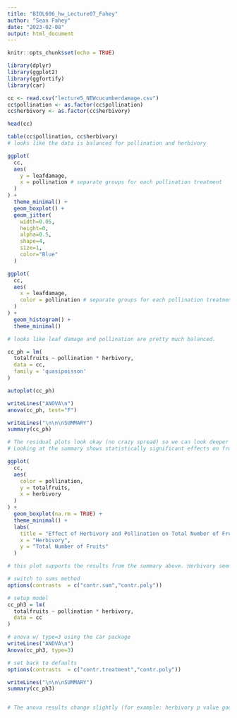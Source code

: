 ```yaml
---
title: "BIOL606_hw_Lecture07_Fahey"
author: "Sean Fahey"
date: "2023-02-08"
output: html_document
---
```


```r
knitr::opts_chunk$set(echo = TRUE)

library(dplyr)
library(ggplot2)
library(ggfortify)
library(car)

```


```r
cc <- read.csv("lecture5_NEWcucumberdamage.csv")
cc$pollination <- as.factor(cc$pollination)
cc$herbivory <- as.factor(cc$herbivory)

head(cc)
```

```r
table(cc$pollination, cc$herbivory)
# looks like the data is balanced for pollination and herbivory

ggplot(
  cc,
  aes(
    y = leafdamage,
    x = pollination # separate groups for each pollination treatment
  )
) +
  theme_minimal() + 
  geom_boxplot() +
  geom_jitter(
    width=0.05,
    height=0,
    alpha=0.5,
    shape=4,
    size=1,
    color="Blue"
  )

ggplot(
  cc,
  aes(
    x = leafdamage,
    color = pollination # separate groups for each pollination treatment
  )
) +
  geom_histogram() +
  theme_minimal()

# looks like leaf damage and pollination are pretty much balanced. 
```


```r

cc_ph = lm(
  totalfruits ~ pollination * herbivory,
  data = cc,
  family = 'quasipoisson' 
)

autoplot(cc_ph)
```


```r
writeLines("ANOVA\n")
anova(cc_ph, test="F")

writeLines("\n\n\nSUMMARY")
summary(cc_ph)

# The residual plots look okay (no crazy spread) so we can look deeper at the model without using a glm. Running an anova shows herbivory has a statistically significant effect on number of fruits (DF: 3, F: 11.3043, p:7.683e-7), but pollination does not (DF: 3, F: 0.0018, p: 0.9658).
# Looking at the summary shows statistically significant effects on fruit production from all herbivories, but no effect from pollination. Also the interactions between our independant variables show no effect on fruit production (DF: 3, F: 0.6880, p: 0.5605), so pollination method used does not matter when studying herbivory effects. 
```

```r

ggplot(
  cc,
  aes(
    color = pollination,
    y = totalfruits,
    x = herbivory
  )
) + 
  geom_boxplot(na.rm = TRUE) + 
  theme_minimal() +
  labs(
    title = "Effect of Herbivory and Pollination on Total Number of Fruits Produced",
    x = "Herbivory",
    y = "Total Number of Fruits"
  )

# this plot supports the results from the summary above. Herbivory seems to matter, but within each herbivory the pollination method does not make a substantial difference.
```


```r
# switch to sums method
options(contrasts  = c("contr.sum","contr.poly"))

# setup model
cc_ph3 = lm(
  totalfruits ~ pollination * herbivory,
  data = cc
)

# anova w/ type=3 using the car package
writeLines("ANOVA\n")
Anova(cc_ph3, type=3)                          

# set back to defaults
options(contrasts  = c("contr.treatment","contr.poly"))

writeLines("\n\n\nSUMMARY")
summary(cc_ph3)


# The anova results change slightly (for example: herbivory p value goes from 7.683e-7 to 7.862e-7), but this does not change our conclusions from the anova. However, the summary of the model shows that only one of the herbivories has a significant effect, while the others did not. This makes sense when compared to the boxplot above. Also categorical variables were renamed which isn't super helpful.
```

